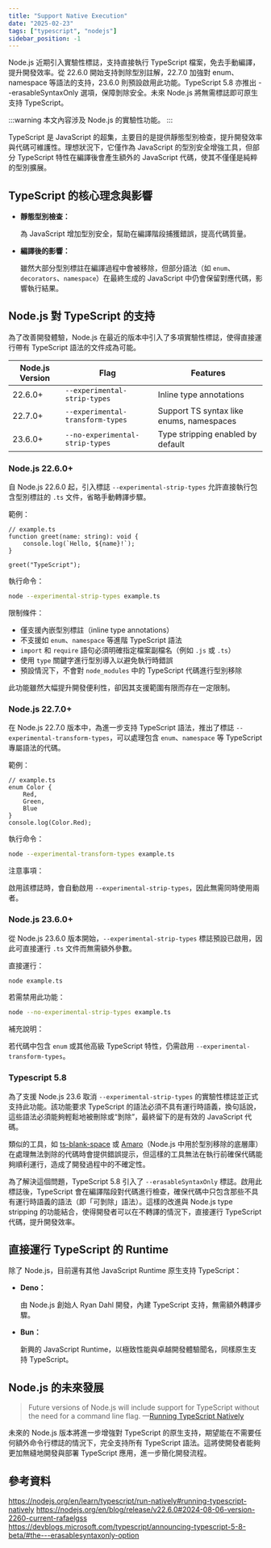 ```yaml
---
title: "Support Native Execution"
date: "2025-02-23"
tags: ["typescript", "nodejs"]
sidebar_position: -1
---
```


Node.js 近期引入實驗性標誌，支持直接執行 TypeScript 檔案，免去手動編譯，提升開發效率。從 22.6.0 開始支持剝除型別註解，22.7.0 加強對 enum、namespace 等語法的支持，23.6.0 則預設啟用此功能。TypeScript 5.8 亦推出 --erasableSyntaxOnly 選項，保障剝除安全。未來 Node.js 將無需標誌即可原生支持 TypeScript。

:::warning
本文內容涉及 Node.js 的實驗性功能。
:::

TypeScript 是 JavaScript 的超集，主要目的是提供靜態型別檢查，提升開發效率與代碼可維護性。理想狀況下，它僅作為 JavaScript 的型別安全增強工具，但部分 TypeScript 特性在編譯後會產生額外的 JavaScript 代碼，使其不僅僅是純粹的型別擴展。

## TypeScript 的核心理念與影響

- **靜態型別檢查：**
    
    為 JavaScript 增加型別安全，幫助在編譯階段捕獲錯誤，提高代碼質量。
    
- **編譯後的影響：**
    
    雖然大部分型別標註在編譯過程中會被移除，但部分語法（如 `enum`、`decorators`、`namespace`）在最終生成的 JavaScript 中仍會保留對應代碼，影響執行結果。

## Node.js 對 TypeScript 的支持

為了改善開發體驗，Node.js 在最近的版本中引入了多項實驗性標誌，使得直接運行帶有 TypeScript 語法的文件成為可能。

| Node.js Version | Flag                               | Features                                           |
|-----------------|------------------------------------|----------------------------------------------------|
| 22.6.0+         | `--experimental-strip-types`       | Inline type annotations                            |
| 22.7.0+         | `--experimental-transform-types`   | Support TS syntax like enums, namespaces           |
| 23.6.0+         | `--no-experimental-strip-types`    | Type stripping enabled by default                  |

### Node.js 22.6.0+

自 Node.js 22.6.0 起，引入標誌 `--experimental-strip-types` 允許直接執行包含型別標註的 `.ts` 文件，省略手動轉譯步驟。

範例：

```tsx
// example.ts
function greet(name: string): void {
    console.log(`Hello, ${name}!`);
}

greet("TypeScript");
```

執行命令：

```bash
node --experimental-strip-types example.ts
```

限制條件：

- 僅支援內嵌型別標註（inline type annotations）
- 不支援如 `enum`、`namespace` 等進階 TypeScript 語法
- `import` 和 `require` 語句必須明確指定檔案副檔名（例如 `.js` 或 `.ts`）
- 使用 `type` 關鍵字進行型別導入以避免執行時錯誤
- 預設情況下，不會對 `node_modules` 中的 TypeScript 代碼進行型別移除

此功能雖然大幅提升開發便利性，卻因其支援範圍有限而存在一定限制。

### Node.js 22.7.0+

在 Node.js 22.7.0 版本中，為進一步支持 TypeScript 語法，推出了標誌 `--experimental-transform-types`，可以處理包含 `enum`、`namespace` 等 TypeScript 專屬語法的代碼。

範例：

```tsx
// example.ts
enum Color {
    Red,
    Green,
    Blue
}
console.log(Color.Red);
```

執行命令：

```bash
node --experimental-transform-types example.ts
```

注意事項：

啟用該標誌時，會自動啟用 `--experimental-strip-types`，因此無需同時使用兩者。

### Node.js 23.6.0+

從 Node.js 23.6.0 版本開始，`--experimental-strip-types` 標誌預設已啟用，因此可直接運行 `.ts` 文件而無需額外參數。

直接運行：

```bash
node example.ts
```

若需禁用此功能：

```bash
node --no-experimental-strip-types example.ts
```

補充說明：

若代碼中包含 `enum` 或其他高級 TypeScript 特性，仍需啟用 `--experimental-transform-types`。

### Typescript 5.8

為了支援 Node.js 23.6 取消 `--experimental-strip-types` 的實驗性標誌並正式支持此功能。該功能要求 TypeScript 的語法必須不具有運行時語義，換句話說，這些語法必須能夠輕鬆地被刪除或“剝除”，最終留下的是有效的 JavaScript 代碼。

類似的工具，如 [ts-blank-space](https://github.com/bloomberg/ts-blank-space) 或 [Amaro](https://github.com/nodejs/amaro)（Node.js 中用於型別移除的底層庫）在處理無法剝除的代碼時會提供錯誤提示，但這樣的工具無法在執行前確保代碼能夠順利運行，造成了開發過程中的不確定性。

為了解決這個問題，TypeScript 5.8 引入了 `--erasableSyntaxOnly` 標誌。啟用此標誌後，TypeScript 會在編譯階段對代碼進行檢查，確保代碼中只包含那些不具有運行時語義的語法（即「可剝除」語法）。這樣的改進與 Node.js type stripping 的功能結合，使得開發者可以在不轉譯的情況下，直接運行 TypeScript 代碼，提升開發效率。

## 直接運行 TypeScript 的 Runtime

除了 Node.js，目前還有其他 JavaScript Runtime 原生支持 TypeScript：

- **Deno：**
    
    由 Node.js 創始人 Ryan Dahl 開發，內建 TypeScript 支持，無需額外轉譯步驟。
    
- **Bun：**
    
    新興的 JavaScript Runtime，以極致性能與卓越開發體驗聞名，同樣原生支持 TypeScript。
    

## Node.js 的未來發展

> Future versions of Node.js will include support for TypeScript without the need for a command line flag. —[Running TypeScript Natively](https://nodejs.org/en/learn/typescript/run-natively#running-typescript-natively)

未來的 Node.js 版本將進一步增強對 TypeScript 的原生支持，期望能在不需要任何額外命令行標誌的情況下，完全支持所有 TypeScript 語法。這將使開發者能夠更加無縫地開發與部署 TypeScript 應用，進一步簡化開發流程。

## 參考資料

https://nodejs.org/en/learn/typescript/run-natively#running-typescript-natively
https://nodejs.org/en/blog/release/v22.6.0#2024-08-06-version-2260-current-rafaelgss
https://devblogs.microsoft.com/typescript/announcing-typescript-5-8-beta/#the---erasablesyntaxonly-option


<GiscusComment />